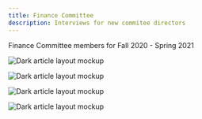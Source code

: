 ```yaml
---
title: Finance Committee
description: Interviews for new commitee directors
---
```


<PageDescription>


Finance Committee members for Fall 2020 - Spring 2021

</PageDescription>


<Row>
<Column colMd={4} colLg={4} noGutterMdLeft>
    <ArticleCard
      subTitle="신수민"
      title="Sumin Shin"
      href="/spotlights/finance/sumin"
      actionIcon="arrowRight"
      authror="See interview"
      >


![Dark article layout mockup](/sumin/suminshin.jpeg)

  </ArticleCard>
</Column>
<Column colMd={4} colLg={4} noGutterMdLeft>
    <ArticleCard
      subTitle="최연서"
      title="Yeonseo Choi"
      href="/spotlights/finance/yeon"
      actionIcon="arrowRight"
      authror="See interview"
      >


![Dark article layout mockup](/yeon/yeonseo.jpeg)

  </ArticleCard>
</Column>
<Column colMd={4} colLg={4} noGutterMdLeft>
    <ArticleCard
      subTitle="조민석"
      title="Minseok Jo"
      href="/spotlights/finance/min"
      actionIcon="arrowRight"
      authror="See interview"
      >


![Dark article layout mockup](/min/min.jpeg)

  </ArticleCard>
</Column>
<Column colMd={4} colLg={4} noGutterMdLeft>
    <ArticleCard
      subTitle="임준영"
      title="Junyoung Lim"
      href="/spotlights/finance/jun"
      actionIcon="arrowRight"
      authror="See interview"
      >


![Dark article layout mockup](/jun/junyoung.jpeg)

  </ArticleCard>
</Column>
</Row>

